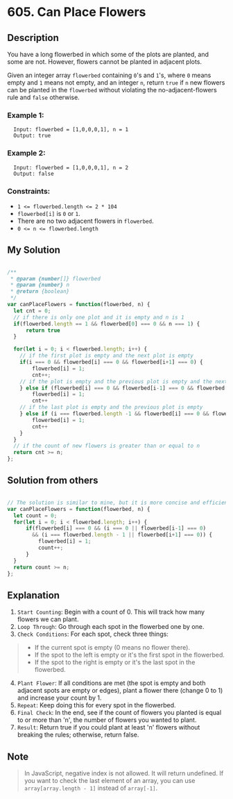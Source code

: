 # 605. Can Place Flowers

## Description
You have a long flowerbed in which some of the plots are planted, and some are not. However, flowers cannot be planted in adjacent plots.

Given an integer array `flowerbed` containing `0`'s and `1`'s, where `0` means empty and `1` means not empty, and an integer `n`, return `true` if `n` new flowers can be planted in the `flowerbed` without violating the no-adjacent-flowers rule and `false` otherwise.

### Example 1:
```
  Input: flowerbed = [1,0,0,0,1], n = 1
  Output: true
```

### Example 2:
```
  Input: flowerbed = [1,0,0,0,1], n = 2
  Output: false
```

### Constraints:
- `1 <= flowerbed.length <= 2 * 104`
- `flowerbed[i]` is `0` or `1`.
- There are no two adjacent flowers in `flowerbed`.
- `0 <= n <= flowerbed.length`

## My Solution
```js

/**
 * @param {number[]} flowerbed
 * @param {number} n
 * @return {boolean}
 */
var canPlaceFlowers = function(flowerbed, n) {
  let cnt = 0;
  // if there is only one plot and it is empty and n is 1
  if(flowerbed.length == 1 && flowerbed[0] === 0 && n === 1) {
      return true
  }

  for(let i = 0; i < flowerbed.length; i++) {
    // if the first plot is empty and the next plot is empty
    if(i === 0 && flowerbed[i] === 0 && flowerbed[i+1] === 0) {
        flowerbed[i] = 1;
        cnt++;
    // if the plot is empty and the previous plot is empty and the next plot is empty
    } else if (flowerbed[i] === 0 && flowerbed[i-1] === 0 && flowerbed[i+1] === 0) {
        flowerbed[i] = 1;
        cnt++
    // if the last plot is empty and the previous plot is empty
    } else if (i === flowerbed.length -1 && flowerbed[i] === 0 && flowerbed[i-1] === 0) {
        flowerbed[i] = 1;
        cnt++
    }
  }
  // if the count of new flowers is greater than or equal to n
  return cnt >= n;
};

```

## Solution from others
```js

// The solution is similar to mine, but it is more concise and efficient.
var canPlaceFlowers = function(flowerbed, n) {
  let count = 0;
  for(let i = 0; i < flowerbed.length; i++) {
      if(flowerbed[i] === 0 && (i === 0 || flowerbed[i-1] === 0) 
        && (i === flowerbed.length - 1 || flowerbed[i+1] === 0)) {
          flowerbed[i] = 1;
          count++;
      }
  }
  return count >= n;
};

```

## Explanation
1. `Start Counting`: Begin with a count of 0. This will track how many flowers we can plant.
2. `Loop Through`: Go through each spot in the flowerbed one by one.
3. `Check Conditions`: For each spot, check three things: 
> - If the current spot is empty (0 means no flower there).
> - If the spot to the left is empty or it's the first spot in the flowerbed.
> - If the spot to the right is empty or it's the last spot in the flowerbed.
4. `Plant Flower`: If all conditions are met (the spot is empty and both adjacent spots are empty or edges), plant a flower there (change 0 to 1) and increase your count by 1.
5. `Repeat`: Keep doing this for every spot in the flowerbed.
6. `Final Check`: In the end, see if the count of flowers you planted is equal to or more than 'n', the number of flowers you wanted to plant.
7. `Result`: Return true if you could plant at least 'n' flowers without breaking the rules; otherwise, return false.

## Note
> In JavaScript, negative index is not allowed. It will return undefined. If you want to check the last element of an array, you can use `array[array.length - 1]` instead of `array[-1]`.